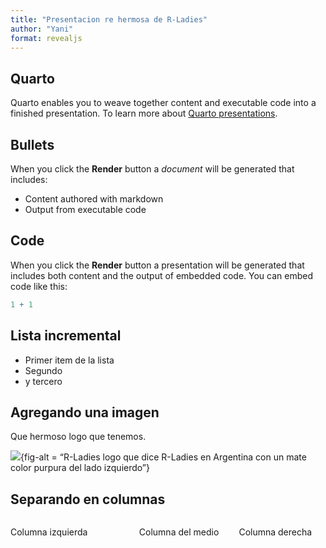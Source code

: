 ```yaml
---
title: "Presentacion re hermosa de R-Ladies"
author: "Yani"
format: revealjs
---
```


## Quarto

Quarto enables you to weave together content and executable code into a finished presentation. To learn more about [Quarto presentations](https://quarto.org/docs/presentations/).

## Bullets

When you click the **Render** button a *document* will be generated that includes:

-   Content authored with markdown
-   Output from executable code

## Code

When you click the **Render** button a presentation will be generated that includes both content and the output of embedded code. You can embed code like this:

```r
1 + 1
```

## Lista incremental

::: incremental
-   Primer item de la lista
-   Segundo 
-   y tercero 
:::

## Agregando una imagen

Que hermoso logo que tenemos. 

![](r-ladies-logo.png){fig-alt = "R-Ladies logo que dice R-Ladies en Argentina con un mate color purpura del lado izquierdo"}

## Separando en columnas


:::: {.columns}

::: {.column width="40%"}
Columna izquierda
:::

::: {.column width="30%"}
Columna del medio
:::

::: {.column width="30%"}
Columna derecha
:::

::::










